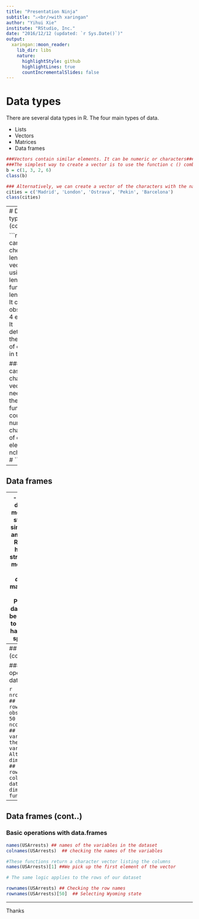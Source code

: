 ```yaml
---
title: "Presentation Ninja"
subtitle: "⚔<br/>with xaringan"
author: "Yihui Xie"
institute: "RStudio, Inc."
date: "2016/12/12 (updated: `r Sys.Date()`)"
output:
  xaringan::moon_reader:
    lib_dir: libs
    nature:
      highlightStyle: github
      highlightLines: true
      countIncrementalSlides: false
---
```



# Data types

There are several data types in R. The four main types of data.

 - Lists
 - Vectors
 - Matrices
 - Data frames

```r
###Vectors contain similar elements. It can be numeric or characters#####
###The simplest way to create a vector is to use the function c () combine####
b = c(1, 3, 2, 6)
class(b)
```

```r
### Alternatively, we can create a vector of the characters with the name of European cities####
cities = c('Madrid', 'London', 'Ostrava', 'Pekin', 'Barcelona')
class(cities)
```

---
# Data types (cont..)


```r
###We can also check the length of the vector by using the lenght () function
length(b)  # It contains 4 observation, 4 elements. It determines the number of elements in the vector

### In the case of a character vector, we need to use the nchar () function to count the number of characters of each element
nchar(cities)  #
```
---

## Data frames

--
- Sometimes data require more complex storage than simple vectors and thankfully R provides a host of data structures. The most common are *the data.frame*, matrix, list, and vectors. Perhaps, the data frame will be most familar to anyone who has used Excel spreadsheet.

- The structure of the data.frame is similar to an Excel spreadsheet. Each column represents a variable, and each row is an observation. Data frames might contain different types of data (numeric, character, logical, etc)


```r
#Load the sample dataset: USArrests
data(USArrests)
head( USArrests,5)
# You can also make quick changes in the dataset with the fix () command
fix(USArrests) # editing your dataset. Similar to the edit command in Stata
```

---
## Data frames (cont..)

### Basic operations with data.frames

```r
nrow(USArrests) ## Number of rows. Number of observations = 50 US states
ncol(USArrests) ## Number of variables in the dataset.  4 variables
## Alternatively, 
dim(USArrests) ## Number of rows and columns of our dataset. with dimension function. 
```
---
## Data frames (cont..)
### Basic operations with data.frames

```r
names(USArrests) ## names of the variables in the dataset
colnames(USArrests)  ## checking the names of the variables

#These functions return a character vector listing the columns 
names(USArrests)[1] ##We pick up the first element of the vector

# The same logic applies to the rows of our dataset

rownames(USArrests) ## Checking the row names
rownames(USArrests)[50]  ## Selecting Wyoming state
```
---
Thanks
